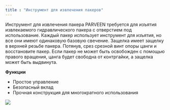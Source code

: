 ```yaml
---
title : "Инструмент для извлечения пакеров"
---
```


Инструмент для извлечения пакера PARVEEN требуется для изъятия извлекаемого гидравлического пакера с отверстием под использование. Каждый пакер использует инструмент для изъятия, но все они имеют одинаковую базовую свечение. Защелка имеет защелку в верхней резьбе пакера. Потянув, срез срезной винт опоры цанги и восстановите пакер. Если пакер не может быть освобожден с помощью правого вращения, цанга будет свободна от контргайки, а защелка может быть выдвинута.

**Функции**

* Простое управление
* Безопасный вклад
* Прочная конструкция для многократного использования

<img src="./packer-retrieving-tool.png" />